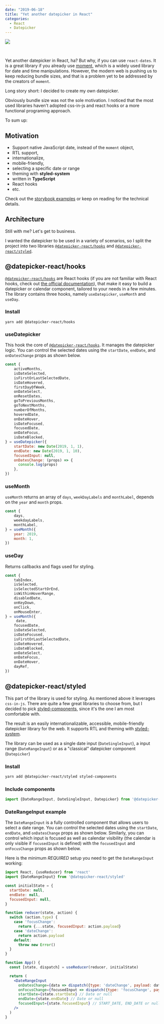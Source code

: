 ```yaml
---
date: "2019-06-18"
title: "Yet another datepicker in React"
categories:
  - React
  - Datepicker
---
```


![](https://github.com/tresko/react-datepicker/raw/master/docs/datepicker.gif)

<br />

Yet another datepicker in React, ha? But why, if you can use `react-dates`. It is a great library if you already use [moment](https://momentjs.com/), which is a widely used library for
date and time manipulations. However, the modern web is pushing us to keep reducing bundle sizes, and that is a problem yet to be addressed by the creators of `moment`.

Long story short:  I decided to create my own datepicker.

Obviously bundle size was not the sole motivation. I noticed that the most used libraries haven't adopted css-in-js and react hooks or a more functional programing approach.

To sum up:

## Motivation
 - Support native JavaScript date, instead of the `moment` object,
 - RTL support,
 - internationalize,
 - mobile-friendly,
 - selecting a specific date or range
 - theming with **styled-system**
 - written in **TypeScript**
 - React hooks
 - etc.

Check out the [storybook examples](https://react-datepicker.netlify.com) or keep on reading for the technical details.

## Architecture

Still with me? Let's get to business.

I wanted the datepicker to be used in a variety of scenarios, so I split the project into two libraries [`@datepicker-react/hooks`](https://github.com/tresko/react-datepicker/tree/master/packages/hooks)
and [`@datepicker-react/styled`](https://github.com/tresko/react-datepicker).

## @datepicker-react/hooks

[`@datepicker-react/hooks`](https://github.com/tresko/react-datepicker/tree/master/packages/hooks) are React hooks (if you are not familiar with React hooks,
check out [the official documentation](https://reactjs.org/docs/hooks-intro.html)), that make it easy to build a datepicker or calendar component, tailored to your needs in a few minutes.
The library contains three hooks, namely `useDatepicker`, `useMonth` and `useDay`.

### Install

```text
yarn add @datepicker-react/hooks
```

### useDatepicker

This hook the core of [`@datepicker-react/hooks`](https://github.com/tresko/react-datepicker/tree/master/packages/hooks). It manages the datepicker logic. You can control the selected dates using the `startDate`, `endDate`, and `onDatesChange` props as shown below.

```js
const {
    activeMonths,
    isDateSelected,
    isFirstOrLastSelectedDate,
    isDateHovered,
    firstDayOfWeek,
    onDateSelect,
    onResetDates,
    goToPreviousMonths,
    goToNextMonths,
    numberOfMonths,
    hoveredDate,
    onDateHover,
    isDateFocused,
    focusedDate,
    onDateFocus,
    isDateBlocked,
} = useDatepicker({
    startDate: new Date(2019, 1, 1),
    endDate: new Date(2019, 1, 10),
    focusedInput: null,
    onDatesChange: (props) => {
      console.log(props)
    },
})
```

### useMonth

`useMonth` returns an array of `days`, `weekDayLabels` and `monthLabel`, depends on the `year` and `month` props.

```js
const {
    days,
    weekdayLabels,
    monthLabel,
} = useMonth({
    year: 2019,
    month: 1,
})
```

### useDay

Returns callbacks and flags used for styling.

```js
const {
    tabIndex,
    isSelected,
    isSelectedStartOrEnd,
    isWithinHoverRange,
    disabledDate,
    onKeyDown,
    onClick,
    onMouseEnter,
} = useMonth({
     date,
    focusedDate,
    isDateSelected,
    isDateFocused,
    isFirstOrLastSelectedDate,
    isDateHovered,
    isDateBlocked,
    onDateSelect,
    onDateFocus,
    onDateHover,
    dayRef,
})
```

## @datepicker-react/styled

This part of the library is used for styling. As mentioned above it leverages `css-in-js`. There are quite a few great libraries to choose from,
but I decided to pick [styled-components](https://www.styled-components.com/), since it's the one I am most comfortable with.


The result is an easily internationalizable, accessible, mobile-friendly datepicker library for the web. It supports RTL and theming with
[styled-system](https://github.com/styled-system/styled-system).

The library can be used as a single date input (`DateSingleInput`), a input range (`DateRangeInput`) or as a "classical" datepicker component (`Datepicker`)

### Install

```sh
yarn add @datepicker-react/styled styled-components
```

### Include components

```js
import {DateRangeInput, DateSingleInput, Datepicker} from '@datepicker-react/styled'
```

### DateRangeInput example

The `DateRangeInput` is a fully controlled component that allows users to select a date range. You
can control the selected dates using the `startDate`, `endDate`, and `onDatesChange` props as shown
below. Similarly, you can control which input is focused as well as calendar visibility (the
calendar is only visible if `focusedInput` is defined) with the `focusedInput` and `onFocusChange`
props as shown below.

Here is the minimum _REQUIRED_ setup you need to get the `DateRangeInput` working:

```jsx
import React, {useReducer} from 'react'
import {DateRangeInput} from '@datepicker-react/styled'

const initialState = {
  startDate: null,
  endDate: null,
  focusedInput: null,
}

function reducer(state, action) {
  switch (action.type) {
    case 'focusChange':
      return {...state, focusedInput: action.payload}
    case 'dateChange':
      return action.payload
    default:
      throw new Error()
  }
}

function App() {
  const [state, dispatch] = useReducer(reducer, initialState)

  return (
    <DateRangeInput
      onDatesChange={data => dispatch({type: 'dateChange', payload: data})}
      onFocusChange={focusedInput => dispatch({type: 'focusChange', payload: focusedInput})}
      startDate={state.startDate} // Date or null
      endDate={state.endDate} // Date or null
      focusedInput={state.focusedInput} // START_DATE, END_DATE or null
    />
  )
}
```